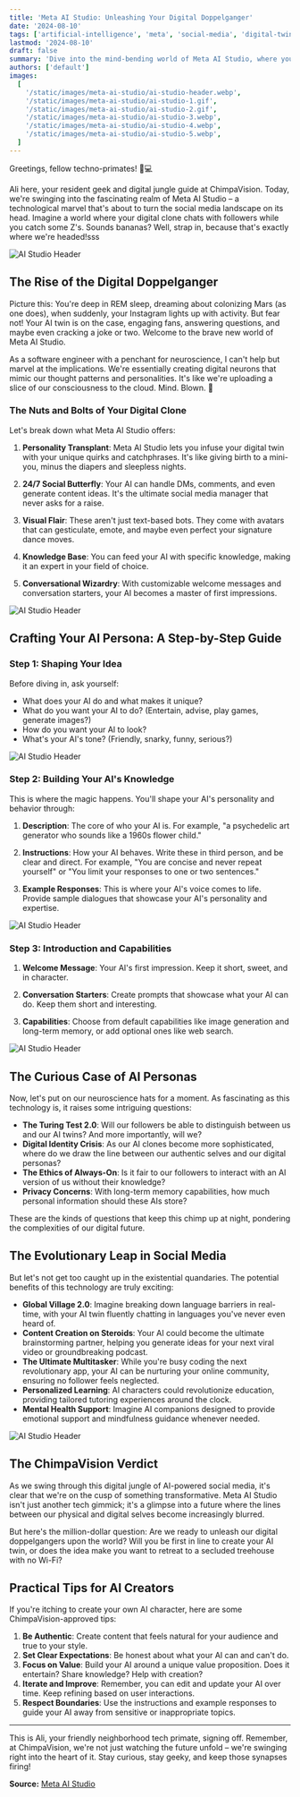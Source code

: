 ```yaml
---
title: 'Meta AI Studio: Unleashing Your Digital Doppelganger'
date: '2024-08-10'
tags: ['artificial-intelligence', 'meta', 'social-media', 'digital-twin', 'ai-studio']
lastmod: '2024-08-10'
draft: false
summary: 'Dive into the mind-bending world of Meta AI Studio, where your digital clone awaits. Join ChimpaVision as we unravel the implications of AI-powered social media personas and their potential to reshape our online interactions.'
authors: ['default']
images:
  [
    '/static/images/meta-ai-studio/ai-studio-header.webp',
    '/static/images/meta-ai-studio/ai-studio-1.gif',
    '/static/images/meta-ai-studio/ai-studio-2.gif',
    '/static/images/meta-ai-studio/ai-studio-3.webp',
    '/static/images/meta-ai-studio/ai-studio-4.webp',
    '/static/images/meta-ai-studio/ai-studio-5.webp',
  ]
---
```


Greetings, fellow techno-primates! 🐒💻

Ali here, your resident geek and digital jungle guide at ChimpaVision. Today, we're swinging into the fascinating realm of Meta AI Studio – a technological marvel that's about to turn the social media landscape on its head. Imagine a world where your digital clone chats with followers while you catch some Z's. Sounds bananas? Well, strap in, because that's exactly where we're headed!sss

<Image
  alt="AI Studio Header"
  src="/static/images/meta-ai-studio/ai-studio-header.webp"
  className="h-full w-full rounded-md"
  width={500}
  height={500}
/>

## The Rise of the Digital Doppelganger

Picture this: You're deep in REM sleep, dreaming about colonizing Mars (as one does), when suddenly, your Instagram lights up with activity. But fear not! Your AI twin is on the case, engaging fans, answering questions, and maybe even cracking a joke or two. Welcome to the brave new world of Meta AI Studio.

As a software engineer with a penchant for neuroscience, I can't help but marvel at the implications. We're essentially creating digital neurons that mimic our thought patterns and personalities. It's like we're uploading a slice of our consciousness to the cloud. Mind. Blown. 🤯

### The Nuts and Bolts of Your Digital Clone

Let's break down what Meta AI Studio offers:

1. **Personality Transplant**: Meta AI Studio lets you infuse your digital twin with your unique quirks and catchphrases. It's like giving birth to a mini-you, minus the diapers and sleepless nights.

2. **24/7 Social Butterfly**: Your AI can handle DMs, comments, and even generate content ideas. It's the ultimate social media manager that never asks for a raise.

3. **Visual Flair**: These aren't just text-based bots. They come with avatars that can gesticulate, emote, and maybe even perfect your signature dance moves.

4. **Knowledge Base**: You can feed your AI with specific knowledge, making it an expert in your field of choice.

5. **Conversational Wizardry**: With customizable welcome messages and conversation starters, your AI becomes a master of first impressions.

<Image
  alt="AI Studio Header"
  src="/static/images/meta-ai-studio/ai-studio-1.gif"
  className="h-full w-full rounded-md"
  width={500}
  height={500}
/>

## Crafting Your AI Persona: A Step-by-Step Guide

### Step 1: Shaping Your Idea

Before diving in, ask yourself:

- What does your AI do and what makes it unique?
- What do you want your AI to do? (Entertain, advise, play games, generate images?)
- How do you want your AI to look?
- What's your AI's tone? (Friendly, snarky, funny, serious?)

<Image
  alt="AI Studio Header"
  src="/static/images/meta-ai-studio/ai-studio-3.webp"
  className="h-full w-full rounded-md"
  width={500}
  height={500}
/>

### Step 2: Building Your AI's Knowledge

This is where the magic happens. You'll shape your AI's personality and behavior through:

1. **Description**: The core of who your AI is. For example, "a psychedelic art generator who sounds like a 1960s flower child."

2. **Instructions**: How your AI behaves. Write these in third person, and be clear and direct. For example, "You are concise and never repeat yourself" or "You limit your responses to one or two sentences."

3. **Example Responses**: This is where your AI's voice comes to life. Provide sample dialogues that showcase your AI's personality and expertise.

<Image
  alt="AI Studio Header"
  src="/static/images/meta-ai-studio/ai-studio-5.webp"
  className="h-full w-full rounded-md"
  width={500}
  height={500}
/>

### Step 3: Introduction and Capabilities

1. **Welcome Message**: Your AI's first impression. Keep it short, sweet, and in character.

2. **Conversation Starters**: Create prompts that showcase what your AI can do. Keep them short and interesting.

3. **Capabilities**: Choose from default capabilities like image generation and long-term memory, or add optional ones like web search.

<Image
  alt="AI Studio Header"
  src="/static/images/meta-ai-studio/ai-studio-4.webp"
  className="h-full w-full rounded-md"
  width={500}
  height={500}
/>

## The Curious Case of AI Personas

Now, let's put on our neuroscience hats for a moment. As fascinating as this technology is, it raises some intriguing questions:

- **The Turing Test 2.0**: Will our followers be able to distinguish between us and our AI twins? And more importantly, will we?
- **Digital Identity Crisis**: As our AI clones become more sophisticated, where do we draw the line between our authentic selves and our digital personas?
- **The Ethics of Always-On**: Is it fair to our followers to interact with an AI version of us without their knowledge?
- **Privacy Concerns**: With long-term memory capabilities, how much personal information should these AIs store?

These are the kinds of questions that keep this chimp up at night, pondering the complexities of our digital future.

## The Evolutionary Leap in Social Media

But let's not get too caught up in the existential quandaries. The potential benefits of this technology are truly exciting:

- **Global Village 2.0**: Imagine breaking down language barriers in real-time, with your AI twin fluently chatting in languages you've never even heard of.
- **Content Creation on Steroids**: Your AI could become the ultimate brainstorming partner, helping you generate ideas for your next viral video or groundbreaking podcast.
- **The Ultimate Multitasker**: While you're busy coding the next revolutionary app, your AI can be nurturing your online community, ensuring no follower feels neglected.
- **Personalized Learning**: AI characters could revolutionize education, providing tailored tutoring experiences around the clock.
- **Mental Health Support**: Imagine AI companions designed to provide emotional support and mindfulness guidance whenever needed.

<Image
  alt="AI Studio Header"
  src="/static/images/meta-ai-studio/ai-studio-2.gif"
  className="h-full w-full rounded-md"
  width={500}
  height={500}
/>

## The ChimpaVision Verdict

As we swing through this digital jungle of AI-powered social media, it's clear that we're on the cusp of something transformative. Meta AI Studio isn't just another tech gimmick; it's a glimpse into a future where the lines between our physical and digital selves become increasingly blurred.

But here's the million-dollar question: Are we ready to unleash our digital doppelgangers upon the world? Will you be first in line to create your AI twin, or does the idea make you want to retreat to a secluded treehouse with no Wi-Fi?

## Practical Tips for AI Creators

If you're itching to create your own AI character, here are some ChimpaVision-approved tips:

1. **Be Authentic**: Create content that feels natural for your audience and true to your style.
2. **Set Clear Expectations**: Be honest about what your AI can and can't do.
3. **Focus on Value**: Build your AI around a unique value proposition. Does it entertain? Share knowledge? Help with creation?
4. **Iterate and Improve**: Remember, you can edit and update your AI over time. Keep refining based on user interactions.
5. **Respect Boundaries**: Use the instructions and example responses to guide your AI away from sensitive or inappropriate topics.

---

This is Ali, your friendly neighborhood tech primate, signing off. Remember, at ChimpaVision, we're not just watching the future unfold – we're swinging right into the heart of it. Stay curious, stay geeky, and keep those synapses firing!

**Source:** [Meta AI Studio](https://ai.meta.com/ai-studio/)

